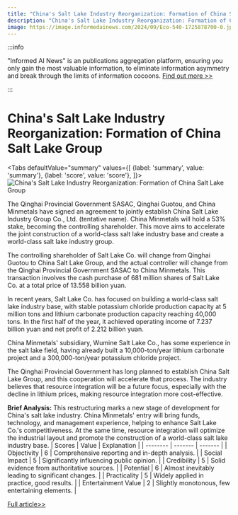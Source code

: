 ```yaml
---
title: "China's Salt Lake Industry Reorganization: Formation of China Salt Lake Group"
description: "China's Salt Lake Industry Reorganization: Formation of China Salt Lake Group"
image: https://image.informedainews.com/2024/09/Eco-540-1725878700-0.jpg
---
```



:::info

"Informed AI News" is an publications aggregation platform, ensuring you only gain the most valuable information, to eliminate information asymmetry and break through the limits of information cocoons.  [Find out more >>](/)

:::

# China's Salt Lake Industry Reorganization: Formation of China Salt Lake Group


<Tabs
	defaultValue="summary"
	values={[
	{label: 'summary', value: 'summary'},
	{label: 'score', value: 'score'},
]}>
<TabItem value="summary">
<img
  src="https://image.informedainews.com/2024/09/Eco-540-1725878700-0.jpg"
  alt="China's Salt Lake Industry Reorganization: Formation of China Salt Lake Group"
/>



The Qinghai Provincial Government SASAC, Qinghai Guotou, and China Minmetals have signed an agreement to jointly establish China Salt Lake Industry Group Co., Ltd. (tentative name). China Minmetals will hold a 53% stake, becoming the controlling shareholder. This move aims to accelerate the joint construction of a world-class salt lake industry base and create a world-class salt lake industry group.

The controlling shareholder of Salt Lake Co. will change from Qinghai Guotou to China Salt Lake Group, and the actual controller will change from the Qinghai Provincial Government SASAC to China Minmetals. This transaction involves the cash purchase of 681 million shares of Salt Lake Co. at a total price of 13.558 billion yuan.

In recent years, Salt Lake Co. has focused on building a world-class salt lake industry base, with stable potassium chloride production capacity at 5 million tons and lithium carbonate production capacity reaching 40,000 tons. In the first half of the year, it achieved operating income of 7.237 billion yuan and net profit of 2.212 billion yuan.

China Minmetals' subsidiary, Wumine Salt Lake Co., has some experience in the salt lake field, having already built a 10,000-ton/year lithium carbonate project and a 300,000-ton/year potassium chloride project.

The Qinghai Provincial Government has long planned to establish China Salt Lake Group, and this cooperation will accelerate that process. The industry believes that resource integration will be a future focus, especially with the decline in lithium prices, making resource integration more cost-effective.

**Brief Analysis:**
This restructuring marks a new stage of development for China's salt lake industry. China Minmetals' entry will bring funds, technology, and management experience, helping to enhance Salt Lake Co.'s competitiveness. At the same time, resource integration will optimize the industrial layout and promote the construction of a world-class salt lake industry base.
</TabItem>
<TabItem value="score">
	| Scores     | Value   | Explanation |
	| -------- | ------- | ------- |
	| Objectivity  | 6    | Comprehensive reporting and in-depth analysis.    |
	| Social Impact | 5     | Significantly influencing public opinion.    |
	| Credibility    | 5    | Solid evidence from authoritative sources.    |
	| Potential    | 6    | Almost inevitably leading to significant changes.    |
	| Practicality    | 5    | Widely applied in practice, good results.    |
	| Entertainment Value    | 2    | Slightly monotonous, few entertaining elements.    |
</TabItem>
</Tabs>

[Full article>>](https://wallstreetcn.com/articles/3727380)
